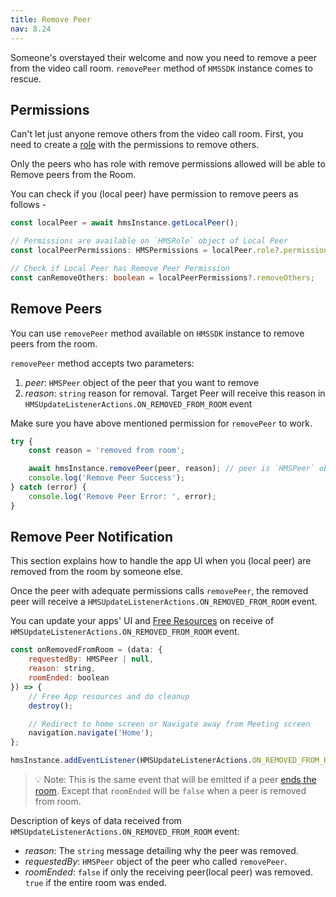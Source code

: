 ```yaml
---
title: Remove Peer
nav: 8.24
---
```


Someone's overstayed their welcome and now you need to remove a peer from the video call room. `removePeer` method of `HMSSDK` instance comes to rescue.

## Permissions

Can't let just anyone remove others from the video call room. First, you need to create a [role](../foundation/templates-and-roles) with the permissions to remove others.

Only the peers who has role with remove permissions allowed will be able to Remove peers from the Room.

You can check if you (local peer) have permission to remove peers as follows -

```ts
const localPeer = await hmsInstance.getLocalPeer();

// Permissions are available on `HMSRole` object of Local Peer
const localPeerPermissions: HMSPermissions = localPeer.role?.permissions;

// Check if Local Peer has Remove Peer Permission
const canRemoveOthers: boolean = localPeerPermissions?.removeOthers;
```

## Remove Peers

You can use `removePeer` method available on `HMSSDK` instance to remove peers from the room.

`removePeer` method accepts two parameters:

1. _peer_: `HMSPeer` object of the peer that you want to remove
2. _reason_: `string` reason for removal. Target Peer will receive this reason in `HMSUpdateListenerActions.ON_REMOVED_FROM_ROOM` event

Make sure you have above mentioned permission for `removePeer` to work.

```js
try {
    const reason = 'removed from room';

    await hmsInstance.removePeer(peer, reason); // peer is `HMSPeer` object of the peer to remove
    console.log('Remove Peer Success');
} catch (error) {
    console.log('Remove Peer Error: ', error);
}
```

## Remove Peer Notification

This section explains how to handle the app UI when you (local peer) are removed from the room by someone else.

Once the peer with adequate permissions calls `removePeer`, the removed peer will receive a `HMSUpdateListenerActions.ON_REMOVED_FROM_ROOM` event.

You can update your apps' UI and [Free Resources](/react-native/v2/how--to-guides/set-up-video-conferencing/release-resources) on receive of `HMSUpdateListenerActions.ON_REMOVED_FROM_ROOM` event.

```js
const onRemovedFromRoom = (data: {
    requestedBy: HMSPeer | null,
    reason: string,
    roomEnded: boolean
}) => {
    // Free App resources and do cleanup
    destroy();

    // Redirect to home screen or Navigate away from Meeting screen
    navigation.navigate('Home');
};

hmsInstance.addEventListener(HMSUpdateListenerActions.ON_REMOVED_FROM_ROOM, onRemovedFromRoom);
```

> 💡 Note: This is the same event that will be emitted if a peer [ends the room](/docs/react-native/v2/how--to-guides/interact-with-room/room/end-room). Except that `roomEnded` will be `false` when a peer is removed from room.

Description of keys of data received from `HMSUpdateListenerActions.ON_REMOVED_FROM_ROOM` event:

-   _reason_: The `string` message detailing why the peer was removed.
-   _requestedBy_: `HMSPeer` object of the peer who called `removePeer`.
-   _roomEnded_: `false` if only the receiving peer(local peer) was removed. `true` if the entire room was ended.
